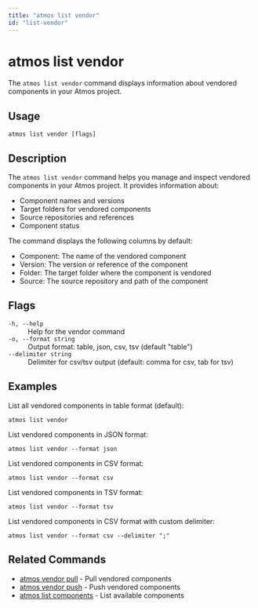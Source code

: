 ```yaml
---
title: "atmos list vendor"
id: "list-vendor"
---
```


# atmos list vendor

The `atmos list vendor` command displays information about vendored components in your Atmos project.

## Usage

```shell
atmos list vendor [flags]
```

## Description

The `atmos list vendor` command helps you manage and inspect vendored components in your Atmos project. It provides information about:

- Component names and versions
- Target folders for vendored components
- Source repositories and references
- Component status

The command displays the following columns by default:
- Component: The name of the vendored component
- Version: The version or reference of the component
- Folder: The target folder where the component is vendored
- Source: The source repository and path of the component

## Flags

<dl>
  <dt><code>-h, --help</code></dt>
  <dd>Help for the vendor command</dd>
  <dt><code>-o, --format string</code></dt>
  <dd>Output format: table, json, csv, tsv (default "table")</dd>
  <dt><code>--delimiter string</code></dt>
  <dd>Delimiter for csv/tsv output (default: comma for csv, tab for tsv)</dd>
</dl>

## Examples

List all vendored components in table format (default):
```shell
atmos list vendor
```

List vendored components in JSON format:
```shell
atmos list vendor --format json
```

List vendored components in CSV format:
```shell
atmos list vendor --format csv
```

List vendored components in TSV format:
```shell
atmos list vendor --format tsv
```

List vendored components in CSV format with custom delimiter:
```shell
atmos list vendor --format csv --delimiter ";"
```

## Related Commands

- [atmos vendor pull](/cli/commands/vendor/usage) - Pull vendored components
- [atmos vendor push](/cli/commands/vendor/usage) - Push vendored components
- [atmos list components](/cli/commands/list/list-components) - List available components 